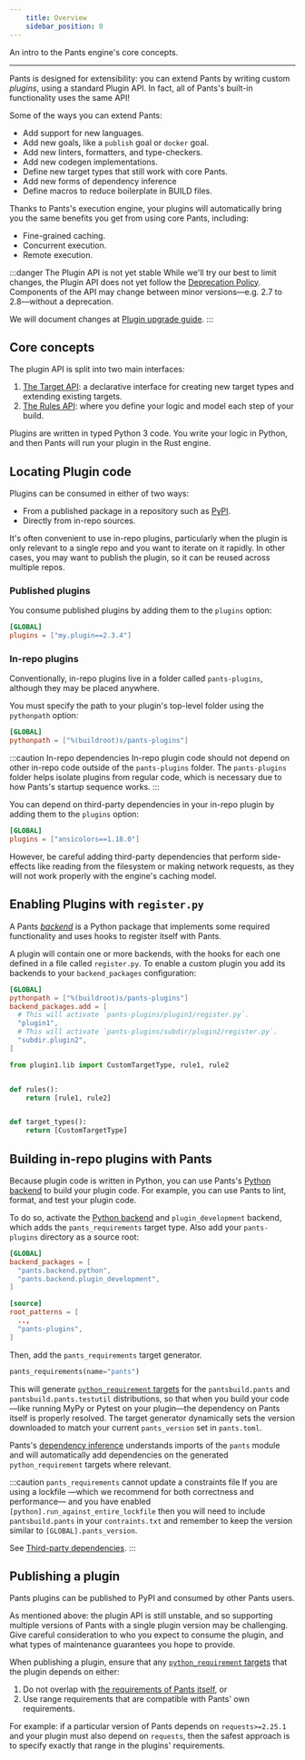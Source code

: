 ```yaml
---
    title: Overview
    sidebar_position: 0
---
```


An intro to the Pants engine's core concepts.

---

Pants is designed for extensibility: you can extend Pants by writing custom _plugins_, using a standard Plugin API. In fact, all of Pants's built-in functionality uses the same API!

Some of the ways you can extend Pants:

- Add support for new languages.
- Add new goals, like a `publish` goal or `docker` goal.
- Add new linters, formatters, and type-checkers.
- Add new codegen implementations.
- Define new target types that still work with core Pants.
- Add new forms of dependency inference
- Define macros to reduce boilerplate in BUILD files.

Thanks to Pants's execution engine, your plugins will automatically bring you the same benefits you get from using core Pants, including:

- Fine-grained caching.
- Concurrent execution.
- Remote execution.

:::danger The Plugin API is not yet stable
While we'll try our best to limit changes, the Plugin API does not yet follow the [Deprecation Policy](../releases/deprecation-policy.mdx). Components of the API may change between minor versions—e.g. 2.7 to 2.8—without a deprecation.

We will document changes at [Plugin upgrade guide](./common-plugin-tasks/plugin-upgrade-guide.mdx).
:::

## Core concepts

The plugin API is split into two main interfaces:

1. [The Target API](./the-target-api/concepts.mdx): a declarative interface for creating new target types and extending existing targets.
2. [The Rules API](./the-rules-api/concepts.mdx): where you define your logic and model each step of your build.

Plugins are written in typed Python 3 code. You write your logic in Python, and then Pants will run your plugin in the Rust engine.

## Locating Plugin code

Plugins can be consumed in either of two ways:

- From a published package in a repository such as [PyPI](https://pypi.org/).
- Directly from in-repo sources.

It's often convenient to use in-repo plugins, particularly when the plugin is only relevant to a single repo and you want to iterate on it rapidly. In other cases, you may want to publish the plugin, so it can be reused across multiple repos.

### Published plugins

You consume published plugins by adding them to the `plugins` option:

```toml title="pants.toml"
[GLOBAL]
plugins = ["my.plugin==2.3.4"]
```

### In-repo plugins

Conventionally, in-repo plugins live in a folder called `pants-plugins`, although they may be placed anywhere.

You must specify the path to your plugin's top-level folder using the `pythonpath` option:

```toml title="pants.toml"
[GLOBAL]
pythonpath = ["%(buildroot)s/pants-plugins"]
```

:::caution In-repo dependencies
In-repo plugin code should not depend on other in-repo code outside of the `pants-plugins` folder. The `pants-plugins` folder helps isolate plugins from regular code, which is necessary due to how Pants's startup sequence works.
:::

You can depend on third-party dependencies in your in-repo plugin by adding them to the `plugins` option:

```toml title="pants.toml"
[GLOBAL]
plugins = ["ansicolors==1.18.0"]
```

However, be careful adding third-party dependencies that perform side-effects like reading from the filesystem or making network requests, as they will not work properly with the engine's caching model.

## Enabling Plugins with `register.py`

A Pants [_backend_](../using-pants/key-concepts/backends.mdx) is a Python package that implements some required functionality and uses hooks to register itself with Pants.

A plugin will contain one or more backends, with the hooks for each one defined in a file called `register.py`. To enable a custom plugin you add its backends to your `backend_packages` configuration:

```toml tab={"label":"pants.toml"}
[GLOBAL]
pythonpath = ["%(buildroot)s/pants-plugins"]
backend_packages.add = [
  # This will activate `pants-plugins/plugin1/register.py`.
  "plugin1",
  # This will activate `pants-plugins/subdir/plugin2/register.py`.
  "subdir.plugin2",
]
```

```python tab={"label":"pants-plugins/plugin1/register.py"}
from plugin1.lib import CustomTargetType, rule1, rule2


def rules():
    return [rule1, rule2]


def target_types():
    return [CustomTargetType]
```

## Building in-repo plugins with Pants

Because plugin code is written in Python, you can use Pants's [Python backend](../python/overview/enabling-python-support.mdx) to build your plugin code. For example, you can use Pants to lint, format, and test your plugin code.

To do so, activate the [Python backend](../python/overview/index.mdx) and `plugin_development` backend, which adds the `pants_requirements` target type. Also add your `pants-plugins` directory as a source root:

```toml title="pants.toml"
[GLOBAL]
backend_packages = [
  "pants.backend.python",
  "pants.backend.plugin_development",
]

[source]
root_patterns = [
  ..,
  "pants-plugins",
]
```

Then, add the `pants_requirements` target generator.

```python title="pants-plugins/BUILD"
pants_requirements(name="pants")
```

This will generate [`python_requirement` targets](../python/overview/third-party-dependencies.mdx) for the `pantsbuild.pants` and `pantsbuild.pants.testutil` distributions, so that when you build your code—like running MyPy or Pytest on your plugin—the dependency on Pants itself is properly resolved. The target generator dynamically sets the version downloaded to match your current `pants_version` set in `pants.toml`.

Pants's [dependency inference](../using-pants/key-concepts/targets-and-build-files.mdx) understands imports of the `pants` module and will automatically add dependencies on the generated `python_requirement` targets where relevant.

:::caution `pants_requirements` cannot update a constraints file
If you are using a lockfile —which we recommend for both correctness and performance— and you have enabled `[python].run_against_entire_lockfile` then you will need to include `pantsbuild.pants` in your `contraints.txt` and remember to keep the version similar to `[GLOBAL].pants_version`.

See [Third-party dependencies](../python/overview/third-party-dependencies.mdx).
:::

## Publishing a plugin

Pants plugins can be published to PyPI and consumed by other Pants users.

As mentioned above: the plugin API is still unstable, and so supporting multiple versions of Pants with a single plugin version may be challenging. Give careful consideration to who you expect to consume the plugin, and what types of maintenance guarantees you hope to provide.

When publishing a plugin, ensure that any [`python_requirement` targets](../python/overview/third-party-dependencies.mdx) that the plugin depends on either:

1. Do not overlap with [the requirements of Pants itself](https://github.com/pantsbuild/pants/blob/aa0932a54e8c1b6ed6f3be8e084a11b2f6c808e5/3rdparty/python/requirements.txt), or
2. Use range requirements that are compatible with Pants' own requirements.

For example: if a particular version of Pants depends on `requests>=2.25.1` and your plugin must also depend on `requests`, then the safest approach is to specify exactly that range in the plugins' requirements.
